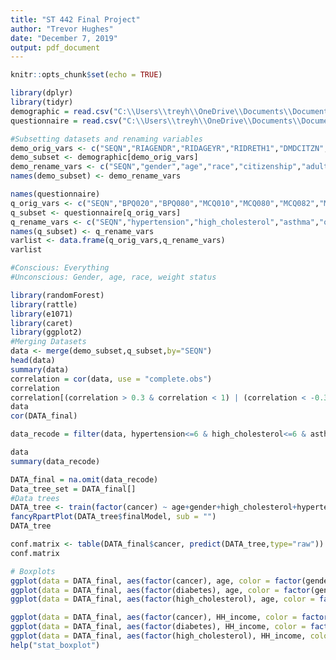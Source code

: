 ---
title: "ST 442 Final Project"
author: "Trevor Hughes"
date: "December 7, 2019"
output: pdf_document
---

```{r setup, include=FALSE}
knitr::opts_chunk$set(echo = TRUE)
```

```{r cleaning}
library(dplyr)
library(tidyr)
demographic = read.csv("C:\\Users\\treyh\\OneDrive\\Documents\\Documents\\NHSdem.csv")
questionnaire = read.csv("C:\\Users\\treyh\\OneDrive\\Documents\\Documents\\NHSques.csv")

```


```{r}
#Subsetting datasets and renaming variables
demo_orig_vars <- c("SEQN","RIAGENDR","RIDAGEYR","RIDRETH1","DMDCITZN","DMDEDUC2","DMDMARTL","DMDHHSIZ","INDHHIN2")
demo_subset <- demographic[demo_orig_vars]
demo_rename_vars <- c("SEQN","gender","age","race","citizenship","adult_education","marital_status","number_household","HH_income")
names(demo_subset) <- demo_rename_vars

names(questionnaire)
q_orig_vars <- c("SEQN","BPQ020","BPQ080","MCQ010","MCQ080","MCQ082","MCQ160F","MCQ220","ALQ101","CBD070","DIQ010","DBQ700","DBD895","FSD032A","HIQ011","HUQ010","IND235","DPQ020","PAQ665","SLD010H","SMQ020","WHQ030","DLQ040","HUQ020")
q_subset <- questionnaire[q_orig_vars]
q_rename_vars <- c("SEQN","hypertension","high_cholesterol","asthma","overweight","celiac","stroke","cancer","drinks","groceries","diabetes","diet","meals_out","food_insecurity","insurance","general_health","monthly_income","feel_depressed","moderate_activity","sleep_hours","smoked","weight_status","difficulty_concentrating","health_compared_1year")
names(q_subset) <- q_rename_vars
varlist <- data.frame(q_orig_vars,q_rename_vars)
varlist

#Conscious: Everything
#Unconscious: Gender, age, race, weight status 
```

```{r}
library(randomForest)
library(rattle)
library(e1071)
library(caret)
library(ggplot2)
#Merging Datasets
data <- merge(demo_subset,q_subset,by="SEQN")
head(data)
summary(data)
correlation = cor(data, use = "complete.obs")
correlation
correlation[(correlation > 0.3 & correlation < 1) | (correlation < -0.3 & correlation > -1)]
data
cor(DATA_final)

data_recode = filter(data, hypertension<=6 & high_cholesterol<=6 & asthma<=6 & overweight<=6 & celiac<=6 & stroke<=6 & cancer<=6 & drinks<=6 & diabetes<=6 & diet<=6 & food_insecurity<=6 & insurance<=6 & general_health<=6 & feel_depressed<=6  & moderate_activity<=6 & smoked<=6 & weight_status<=6 & difficulty_concentrating<=6 & health_compared_1year <=6, HH_income<=66 & groceries<=666666 & meals_out<=5000 & monthly_income<=66 & sleep_hours <=66 & marital_status<=66)

data
summary(data_recode)

DATA_final = na.omit(data_recode)
Data_tree_set = DATA_final[]
#Data trees
DATA_tree <- train(factor(cancer) ~ age+gender+high_cholesterol+hypertension , method = "rpart", data = DATA_final, trControl = trainControl(method = "cv"))
fancyRpartPlot(DATA_tree$finalModel, sub = "")
DATA_tree

conf.matrix <- table(DATA_final$cancer, predict(DATA_tree,type="raw"))
conf.matrix

# Boxplots
ggplot(data = DATA_final, aes(factor(cancer), age, color = factor(gender))) + stat_boxplot()+facet_wrap(~ race)+labs(title = "Cancer by Race")+xlab("Cancer")+labs(color = "Gender")+ylab("Age")
ggplot(data = DATA_final, aes(factor(diabetes), age, color = factor(gender))) + stat_boxplot()+facet_wrap(~ race)+labs(title = "Diabetes by Race")+xlab("Diabetes")+labs(color = "Gender")+ylab("Age")
ggplot(data = DATA_final, aes(factor(high_cholesterol), age, color = factor(gender))) + stat_boxplot()+facet_wrap(~ race)+labs(title = "High Cholesterol by Race")+xlab("High Cholesterol")+labs(color = "Gender")+ylab("Age")

ggplot(data = DATA_final, aes(factor(cancer), HH_income, color = factor(overweight))) + stat_boxplot()+facet_wrap(~ marital_status)+labs(title = "Cancer by Marital Status")+xlab("Cancer")+labs(color = "Overweight")+ylab("Household Income")
ggplot(data = DATA_final, aes(factor(diabetes), HH_income, color = factor(overweight))) + stat_boxplot()+facet_wrap(~ marital_status)+labs(title = "Diabetes by Marital Status")+xlab("Diabetes")+labs(color = "Overweight")+ylab("Household Income")
ggplot(data = DATA_final, aes(factor(high_cholesterol), HH_income, color = factor(overweight))) + stat_boxplot()+facet_wrap(~ marital_status)+labs(title = "High Cholesterol by Marital Status")+xlab("High Cholesterol")+labs(color = "Overweight")+ylab("Household Income")
help("stat_boxplot")


```